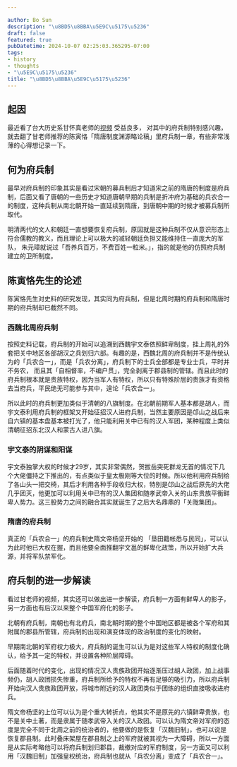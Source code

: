 ```yaml
---

author: Bo Sun
description: "\u8BD5\u8BBA\u5E9C\u5175\u5236"
draft: false
featured: true
pubDatetime: 2024-10-07 02:25:03.365295-07:00
tags:
- history
- thoughts
- "\u5E9C\u5175\u5236"
title: "\u8BD5\u8BBA\u5E9C\u5175\u5236"
---
```




## 起因



最近看了台大历史系甘怀真老师的[视频](https://www.youtube.com/watch?v=gwjuiR9pp34&list=PLCX-BLZ1hDpCwXAYObfUXtqHAACvOh278) 受益良多， 对其中的府兵制特别感兴趣，就去翻了甘老师推荐的陈寅恪「隋唐制度渊源略论稿」里府兵制一章，有些非常浅薄的心得想记录一下。



## 何为府兵制



最早对府兵制的印象其实是看过宋朝的募兵制后才知道宋之前的隋唐的制度是府兵制，后面又看了唐朝的一些历史才知道唐朝早期的兵制是折冲府为基础的兵农合一的制度，这种兵制从南北朝开始一直延续到隋唐，到唐朝中期的时候才被募兵制所取代。



明清两代的文人和朝廷一直想要恢复府兵制，原因就是这种兵制不仅从意识形态上符合儒教的教义，而且理论上可以极大的减轻朝廷负担又能维持住一直庞大的军队， 朱元璋就说过「吾养兵百万，不费百姓一粒米。」，指的就是他的仿照府兵制建立的卫所制度。



## 陈寅恪先生的论述



陈寅恪先生对史料的研究发现，其实同为府兵制，但是北周时期的府兵制和隋唐时期的府兵制却已截然不同。



### 西魏北周府兵制



按照史料记载，府兵制的开始可以追溯到西魏宇文泰依照鲜卑制度，挂上周礼的外套把关中地区各部胡汉之兵划归六部。有趣的是，西魏北周的府兵制并不是传统认为的「兵农合一」，而是「兵农分离」，府兵制下的士兵全部都是专业士兵，平时并不务农， 而且其「自相督率，不编户贯」，完全剥离于郡县制的管辖。而且此时的府兵制根本就是贵族特权，因为当军人有特权，所以只有特殊阶层的贵族才有资格去当府兵，平民绝无可能参与其中，遑论「兵农合一」。



所以此时的府兵制更加类似于清朝的八旗制度。在北朝前期军人基本都是胡人，而宇文泰利用府兵制的框架又开始征招汉人进府兵制，当然主要原因是邙山之战后来自六镇的基本盘基本被打光了，他只能利用关中已有的汉人军团，某种程度上类似清朝征招东北汉人和蒙古人进八旗。



### 宇文泰的阴谋和阳谋



宇文泰独掌大权的时候才29岁，其实非常偶然，贺拔岳突死群龙无首的情况下几个大佬僵持之下推出的，有点类似于皇太极刚等大位的时候。所以他利用府兵制给了各山头一把交椅，其后才利用各种手段收归大权，特别是邙山之战后原先的大佬几乎团灭，他更加可以利用关中已有的汉人集团和随孝武帝入关的山东贵族平衡鲜卑人势力。这三股势力之间的融合其实就诞生了之后大名鼎鼎的「关陇集团」。



### 隋唐的府兵制



真正的「兵农合一」的府兵制史隋文帝杨坚开始的 「垦田籍帐悉与民同」，可以认为此时他已大权在握，而且他要全面推翻宇文邕的鲜卑化政策，所以开始扩大兵源，并将军队禁军化。



## 府兵制的进一步解读



看过甘老师的视频，其实还可以做出进一步解读，府兵制一方面有鲜卑人的影子，另一方面也有后汉以来整个中国军府化的影子。



北朝有府兵制，南朝也有北府兵，南北朝时期的整个中国地区都是被各个军府和其附属的郡县所管辖，府兵制的出现和演变体现的政治制度的变化的映射。



早期南北朝的军府权力极大，府兵制的诞生可以认为是对这些军人特权的制度化确认，给予其一定的特权，并设置各种阶层障碍。



后面随着时代的变化，出现的情况汉人贵族政团开始逐渐压过胡人政团，加上战事频仍，胡人政团损失惨重，府兵制所给予的特权不再有足够的吸引力，所以府兵制开始向汉人贵族政团开放，将城市附近的汉人政团类似于团练的组织直接吸收进府兵。



隋文帝杨坚的上位可以认为是个重大转折点，他其实不是原先的六镇鲜卑贵族，也不是关中土著，而是隶属于随孝武帝入关的汉人政团。可以认为隋文帝对军府的态度是完全不同于北周之前的统治者的，他要做的是恢复「汉魏旧制」，也可以说是恢复郡县制。此时叠床架屋在郡县制之上的军府就被其视为一大障碍，所以一方面是从实际考略他可以将府兵制划归郡县，裁撤对应的军府制度，另一方面又可以利用「汉魏旧制」加强皇权统治，府兵制也就从「兵农分离」变成了「兵农合一」。